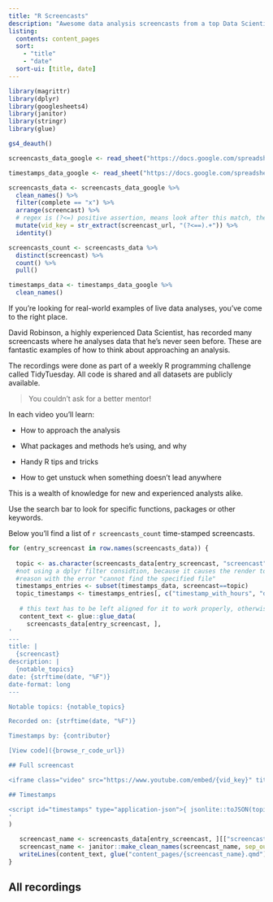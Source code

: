```yaml
---
title: "R Screencasts"
description: "Awesome data analysis screencasts from a top Data Scientist" 
listing:
  contents: content_pages
  sort:
    - "title"
    - "date"
  sort-ui: [title, date]
---
```


```r
library(magrittr)
library(dplyr)
library(googlesheets4)
library(janitor)
library(stringr)
library(glue)
```

```r
gs4_deauth()

screencasts_data_google <- read_sheet("https://docs.google.com/spreadsheets/d/1pjj_G9ncJZPGTYPkR1BYwzA6bhJoeTfY2fJeGKSbOKM/edit#gid=444382177", sheet = "Summary")

timestamps_data_google <- read_sheet("https://docs.google.com/spreadsheets/d/1pjj_G9ncJZPGTYPkR1BYwzA6bhJoeTfY2fJeGKSbOKM/edit#gid=444382177", sheet = "Screencasts")

screencasts_data <- screencasts_data_google %>% 
  clean_names() %>% 
  filter(complete == "x") %>% 
  arrange(screencast) %>% 
  # regex is (?<=) positive assertion, means look after this match, then the additional = is the things to match,and .+ is all characters except whitespace 
  mutate(vid_key = str_extract(screencast_url, "(?<==).+")) %>% 
  identity() 

screencasts_count <- screencasts_data %>% 
  distinct(screencast) %>% 
  count() %>% 
  pull()

timestamps_data <- timestamps_data_google %>% 
  clean_names()
```

If you're looking for real-world examples of live data analyses, you've come to the right place.

David Robinson, a highly experienced Data Scientist, has recorded many screencasts where he analyses data that he's never seen before. These are fantastic examples of how to think about approaching an analysis.

The recordings were done as part of a weekly R programming challenge called TidyTuesday. All code is shared and all datasets are publicly available.

> You couldn't ask for a better mentor!

In each video you'll learn:

- How to approach the analysis

- What packages and methods he's using, and why

- Handy R tips and tricks

- How to get unstuck when something doesn't lead anywhere   

This is a wealth of knowledge for new and experienced analysts alike. 

Use the search bar to look for specific functions, packages or other keywords. 

Below you'll find a list of `r screencasts_count`  time-stamped screencasts.

```r

for (entry_screencast in row.names(screencasts_data)) {
 
  topic <- as.character(screencasts_data[entry_screencast, "screencast"])
  #not using a dplyr filter considtion, because it causes the render to fail for some 
  #reason with the error "cannot find the specified file"
  timestamps_entries <- subset(timestamps_data, screencast==topic)
  topic_timestamps <- timestamps_entries[, c("timestamp_with_hours", "description", "functions", "packages", "timestamp_sec")]
  
   # this text has to be left aligned for it to work properly, otherwise it gets tabbed and is not recognised as a yaml header. Might be because of the AS IS argument
   content_text <- glue::glue_data(
     screencasts_data[entry_screencast, ],
'
---
title: |
  {screencast}
description: |
  {notable_topics}
date: {strftime(date, "%F")}
date-format: long
---

Notable topics: {notable_topics}

Recorded on: {strftime(date, "%F")}

Timestamps by: {contributor}

[View code]({browse_r_code_url})

## Full screencast

<iframe class="video" src="https://www.youtube.com/embed/{vid_key}" title="YouTube video player" frameborder="0" allow="accelerometer; autoplay; clipboard-write; encrypted-media; gyroscope; picture-in-picture" allowfullscreen></iframe>

## Timestamps

<script id="timestamps" type="application-json">{ jsonlite::toJSON(topic_timestamps) }</script>
'
)

   screencast_name <- screencasts_data[entry_screencast, ][["screencast"]]
   screencast_name <- janitor::make_clean_names(screencast_name, sep_out = "-")
   writeLines(content_text, glue("content_pages/{screencast_name}.qmd"))
}
```

## All recordings
